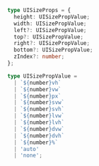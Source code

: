```ts
type UISizeProps = {
  height: UISizePropValue;
  width: UISizePropValue;
  left?: UISizePropValue;
  top?: UISizePropValue;
  right?: UISizePropValue;
  bottom?: UISizePropValue;
  zIndex?: number;
};
```

```ts
type UISizePropValue =
  | `${number}vh`
  | `${number}vw`
  | `${number}px`
  | `${number}svw`
  | `${number}svh`
  | `${number}lvw`
  | `${number}lvh`
  | `${number}dvw`
  | `${number}dvh`
  | `${number}%`
  | 'auto'
  | 'none';
```
